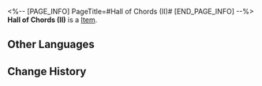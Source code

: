 <%-- [PAGE_INFO]
PageTitle=#Hall of Chords (II)#
[END_PAGE_INFO] --%>
{{Item Infobox
|id          = 252461
|image       = Item Hall of Chords (II).png{{subst:void|<!--$UPLOAD:<<SpriteOutput/Quest/PlanetFes/SwapCardPic/SwapCardPiece/4009_2.png>-<Item Hall of Chords (II).png>-<Item Icons>>-->}}
|type        = 
|invCategory = 
|rarity      = 5
|effect      = 
|description = Complete a Memory Card set to gain buffs.
}}
{{Description|The trailblazing memories deep in your mind will provide inspiration to the game once you recall it in full.}}
'''Hall of Chords (II)''' is a [[Item]].

==Other Languages==
{{Other Languages
|en   = Hall of Chords (II)
|zhs  = 调弦之厅-Ⅱ
|zht  = 調絃之廳-Ⅱ
|ja   = 調弦の間-II
|ko   = 조현의 로비-Ⅱ
|es   = Sala de la afinación&nbsp;II
|fr   = Hall des accords (II)
|ru   = Зал гармонизации II
|th   = โถงแห่งนักปรับเสียง II
|vi   = Sảnh Điều Khiển Hợp Âm-II
|de   = Halle der Harmonie (II)
|id   = Hall of Chords II
|pt   = Saguão dos Acordes (II)
}}

==Change History==
{{Change History|3.2}}